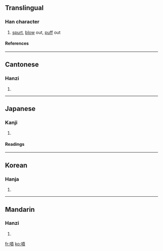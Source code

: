 {{see|喷}}

==Translingual==
===Han character===
{{Han char|rn=30|rad=口|as=12|sn=15|four=6408<sub>6</sub>|canj=口十廿金 (RJTC)}}
# [[spurt]], [[blow]] out, [[puff]] out
====References====
{{Han ref|kx=0211.060|dkj=04345|dj=0433.240|hdz=10680.090|uh=5674|ud=22132|bh=BC51|bd=48209}}
----

==Cantonese==
===Hanzi===
{{yue-hanzi|jyut=|y=pan3}}
# {{defn|Cantonese}}
----
==Japanese==
===Kanji===
{{ja-kanji|grade=c|rs=口12}}
# {{defn|Japanese}} 
====Readings====
{{ja-readings|on=[[ふん]] (fun)|kun=[[ふく]] (fuku), [[はく]] (haku)}}
----
==Korean==
===Hanja===
{{ko-hanja|hangeul=분|rv=bun|mr=pun}}
# {{defn|Korean}}
----
==Mandarin==
===Hanzi===
{{cmn-hanzi|sim=喷|pin=[[pēn]] (pen1)|wg=p'en<sup>1</sup>}}
# {{defn|Mandarin}}

[[fr:噴]]
[[ko:噴]]